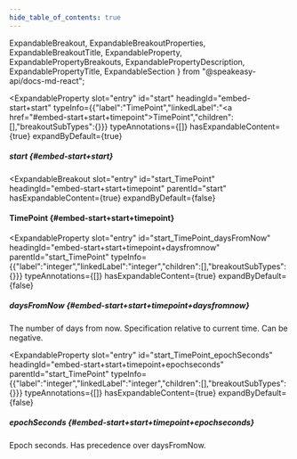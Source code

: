 ```yaml
---
hide_table_of_contents: true
---
```

  ExpandableBreakout,
  ExpandableBreakoutProperties,
  ExpandableBreakoutTitle,
  ExpandableProperty,
  ExpandablePropertyBreakouts,
  ExpandablePropertyDescription,
  ExpandablePropertyTitle,
  ExpandableSection
} from "@speakeasy-api/docs-md-react";

<ExpandableSection>

<ExpandableProperty
  slot="entry"
  id="start"
  headingId="embed-start+start"
  typeInfo={{"label":"TimePoint","linkedLabel":"<a href=\"#embed-start+start+timepoint\">TimePoint</a>","children":[],"breakoutSubTypes":{}}}
  typeAnnotations={[]}
  hasExpandableContent={true}
  expandByDefault={true}
>

<ExpandablePropertyTitle slot="title">

##### start \{#embed-start+start\}

</ExpandablePropertyTitle>

<ExpandablePropertyBreakouts slot="breakouts">

<ExpandableBreakout
  slot="entry"
  id="start_TimePoint"
  headingId="embed-start+start+timepoint"
  parentId="start"
  hasExpandableContent={true}
  expandByDefault={false}
>

<ExpandableBreakoutTitle slot="title">

#### TimePoint \{#embed-start+start+timepoint\}

</ExpandableBreakoutTitle>

<ExpandableBreakoutProperties slot="properties">

<ExpandableProperty
  slot="entry"
  id="start_TimePoint_daysFromNow"
  headingId="embed-start+start+timepoint+daysfromnow"
  parentId="start_TimePoint"
  typeInfo={{"label":"integer","linkedLabel":"integer","children":[],"breakoutSubTypes":{}}}
  typeAnnotations={[]}
  hasExpandableContent={true}
  expandByDefault={false}
>

<ExpandablePropertyTitle slot="title">

##### daysFromNow \{#embed-start+start+timepoint+daysfromnow\}

</ExpandablePropertyTitle>

<ExpandablePropertyDescription slot="description">

The number of days from now. Specification relative to current time. Can be negative.

</ExpandablePropertyDescription>

</ExpandableProperty>

<ExpandableProperty
  slot="entry"
  id="start_TimePoint_epochSeconds"
  headingId="embed-start+start+timepoint+epochseconds"
  parentId="start_TimePoint"
  typeInfo={{"label":"integer","linkedLabel":"integer","children":[],"breakoutSubTypes":{}}}
  typeAnnotations={[]}
  hasExpandableContent={true}
  expandByDefault={false}
>

<ExpandablePropertyTitle slot="title">

##### epochSeconds \{#embed-start+start+timepoint+epochseconds\}

</ExpandablePropertyTitle>

<ExpandablePropertyDescription slot="description">

Epoch seconds. Has precedence over daysFromNow.

</ExpandablePropertyDescription>

</ExpandableProperty>

</ExpandableBreakoutProperties>

</ExpandableBreakout>

</ExpandablePropertyBreakouts>

</ExpandableProperty>

</ExpandableSection>